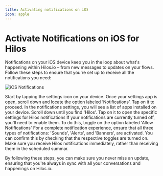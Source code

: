 ```yaml
---
title: Activating notifications on iOS
icon: apple
---
```


# Activate Notifications on iOS for Hilos

Notifications on your iOS device keep you in the loop about what's happening within Hilos.io – from new messages to updates on your flows. Follow these steps to ensure that you're set up to receive all the notifications you need:

![iOS Notifications](https://hilos-media.s3.us-east-2.amazonaws.com/mintlify/using-hilos/settings/notifications/ios/ios-notifications.jpg)

<Steps>
  <Step title="Access your device settings">
    Start by tapping the settings icon on your device.
  </Step>
  <Step title="Go to notifications">
    Once your settings app is open, scroll down and locate the option labeled ‘Notifications’. Tap on it to proceed.
  </Step>
  <Step title="Find and select Hilos">
    In the notifications settings, you will see a list of apps installed on your device. Scroll down until you find 'Hilos'. Tap on it to open the specific settings for Hilos notifications
  </Step>
  <Step title="Turn on notifications for Hilos">
    If your notifications are currently turned off, you'll need to enable them. To do this, toggle on the option labeled 'Allow Notifications'
  </Step>
  <Step title="Enable all notification types">
    For a complete notification experience, ensure that all three types of notifications: 'Sounds', 'Alerts', and 'Banners', are activated. You can confirm this by checking that the respective toggles are turned on.
  </Step>
  <Step title="Disable scheduled summary (if enabled)">
    Make sure you receive Hilos notifications immediately, rather than receiving them in the scheduled summar.
  </Step>
</Steps>

By following these steps, you can make sure you never miss an update, ensuring that you're always in sync with all your conversations and happenings on Hilos.io.